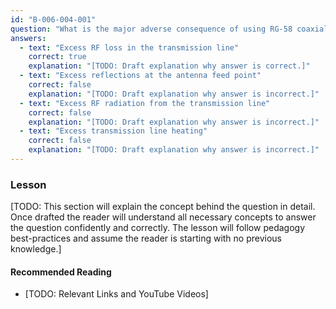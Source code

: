 ```yaml
---
id: "B-006-004-001"
question: "What is the major adverse consequence of using RG-58 coaxial cable for a transmission line operating on the 70 cm band?"
answers:
  - text: "Excess RF loss in the transmission line"
    correct: true
    explanation: "[TODO: Draft explanation why answer is correct.]"
  - text: "Excess reflections at the antenna feed point"
    correct: false
    explanation: "[TODO: Draft explanation why answer is incorrect.]"
  - text: "Excess RF radiation from the transmission line"
    correct: false
    explanation: "[TODO: Draft explanation why answer is incorrect.]"
  - text: "Excess transmission line heating"
    correct: false
    explanation: "[TODO: Draft explanation why answer is incorrect.]"
---
```


### Lesson

[TODO: This section will explain the concept behind the question in detail. Once drafted the reader will understand all necessary concepts to answer the question confidently and correctly. The lesson will follow pedagogy best-practices and assume the reader is starting with no previous knowledge.]

#### Recommended Reading

- [TODO: Relevant Links and YouTube Videos]
